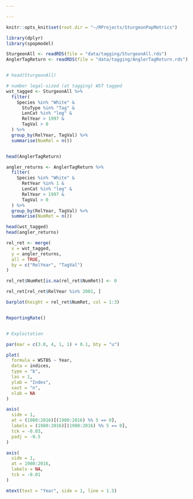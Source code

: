 ```yaml
---

---
```


```r

knitr::opts_knit$set(root.dir = "~/RProjects/SturgeonPopMetrics")

```

```r

library(dplyr)
library(spopmodel)

```

```r

SturgeonAll <- readRDS(file = "data/tagging/SturgeonAll.rds")
AnglerTagReturn <- readRDS(file = "data/tagging/AnglerTagReturn.rds")


```

```r




```

```r

# head(SturgeonAll)

# number legal-sized (at tagging) WST tagged
wst_tagged <- SturgeonAll %>% 
  filter(
    Species %in% "White" &
      StuType %in% "Tag" &
      LenCat %in% "leg" &
      RelYear > 1997 &
      TagVal > 0
  ) %>% 
  group_by(RelYear, TagVal) %>% 
  summarise(NumRel = n())



```


```r

head(AnglerTagReturn)

angler_returns <- AnglerTagReturn %>% 
  filter(
    Species %in% "White" &
      RetYear %in% 1 &
      LenCat %in% "leg" &
      RelYear > 1997 &
      TagVal > 0
  ) %>% 
  group_by(RelYear, TagVal) %>% 
  summarise(NumRet = n())


```

```r

head(wst_tagged)
head(angler_returns)

rel_ret <- merge(
  x = wst_tagged,
  y = angler_returns,
  all = TRUE,
  by = c("RelYear", "TagVal")
)

rel_ret$NumRet[is.na(rel_ret$NumRet)] <- 0


```


```r

rel_ret[rel_ret$RelYear %in% 2001, ]

barplot(height = rel_ret$NumRet, col = 1:3)


ReportingRate()


# Exploitation

```



```r

par(mar = c(3.0, 4, 1, 1) + 0.1, bty = "u")

plot(
  formula = WSTBS ~ Year,
  data = indices,
  type = "b",
  las = 1,
  ylab = "Index",
  xaxt = "n",
  xlab = NA
)

axis(
  side = 1,
  at = (1980:2016)[(1980:2016) %% 5 == 0],
  labels = (1980:2016)[(1980:2016) %% 5 == 0],
  tck = -0.03,
  padj = -0.5
)

axis(
  side = 1,
  at = 1980:2016,
  labels = NA,
  tck = -0.01
)

mtext(text = "Year", side = 1, line = 1.5)


```

